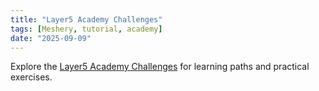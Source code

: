 ```yaml
---
title: "Layer5 Academy Challenges"
tags: [Meshery, tutorial, academy]
date: "2025-09-09"
---
```


Explore the [Layer5 Academy Challenges](http://cloud.layer5.io/academy/overview) for learning paths and practical exercises.

